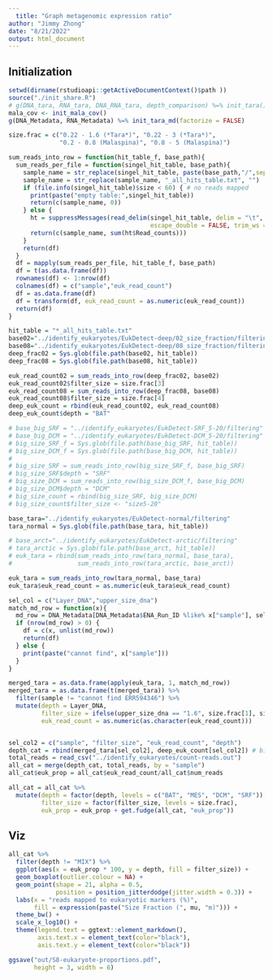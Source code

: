 ```yaml
---
  title: "Graph metagenomic expression ratio"
author: "Jimmy Zhong"
date: "8/21/2022"
output: html_document
---
```

  
## Initialization
  
```r
setwd(dirname(rstudioapi::getActiveDocumentContext()$path ))
source("./init_share.R")
# g(DNA_tara, RNA_tara, DNA_RNA_tara, depth_comparison) %=% init_tara()
mala_cov <- init_mala_cov()
g(DNA_Metadata, RNA_Metadata) %=% init_tara_md(factorize = FALSE)

size.frac = c("0.22 - 1.6 (*Tara*)", "0.22 - 3 (*Tara*)",
              "0.2 - 0.8 (Malaspina)", "0.8 - 5 (Malaspina)")
```

```r
sum_reads_into_row = function(hit_table_f, base_path){
  sum_reads_per_file = function(singel_hit_table, base_path){
    sample_name = str_replace(singel_hit_table, paste(base_path,"/",sep = ""), "")
    sample_name = str_replace(sample_name, "_all_hits_table.txt", "")
    if (file.info(singel_hit_table)$size < 60) { # no reads mapped
      print(paste("empty table:",singel_hit_table))
      return(c(sample_name, 0))
    } else {
      ht = suppressMessages(read_delim(singel_hit_table, delim = "\t",
                                       escape_double = FALSE, trim_ws = TRUE))
      return(c(sample_name, sum(ht$Read_counts)))
    }
    return(df)
  }
  df = mapply(sum_reads_per_file, hit_table_f, base_path)
  df = t(as.data.frame(df))
  rownames(df) <- 1:nrow(df)
  colnames(df) = c("sample","euk_read_count")
  df = as.data.frame(df)
  df = transform(df, euk_read_count = as.numeric(euk_read_count))
  return(df)
}

hit_table = "*_all_hits_table.txt"
base02="../identify_eukaryotes/EukDetect-deep/02_size_fraction/filtering"
base08="../identify_eukaryotes/EukDetect-deep/08_size_fraction/filtering"
deep_frac02 = Sys.glob(file.path(base02, hit_table))
deep_frac08 = Sys.glob(file.path(base08, hit_table))

euk_read_count02 = sum_reads_into_row(deep_frac02, base02)
euk_read_count02$filter_size = size.frac[3]
euk_read_count08 = sum_reads_into_row(deep_frac08, base08)
euk_read_count08$filter_size = size.frac[4]
deep_euk_count = rbind(euk_read_count02, euk_read_count08)
deep_euk_count$depth = "BAT"

# base_big_SRF = "../identify_eukaryotes/EukDetect-SRF_5-20/filtering"
# base_big_DCM = "../identify_eukaryotes/EukDetect-DCM_5-20/filtering"
# big_size_SRF_f = Sys.glob(file.path(base_big_SRF, hit_table))
# big_size_DCM_f = Sys.glob(file.path(base_big_DCM, hit_table))
# 
# big_size_SRF = sum_reads_into_row(big_size_SRF_f, base_big_SRF)
# big_size_SRF$depth = "SRF"
# big_size_DCM = sum_reads_into_row(big_size_DCM_f, base_big_DCM)
# big_size_DCM$depth = "DCM"
# big_size_count = rbind(big_size_SRF, big_size_DCM)
# big_size_count$filter_size <- "size5-20"

base_tara="../identify_eukaryotes/EukDetect-normal/filtering"
tara_normal = Sys.glob(file.path(base_tara, hit_table))

# base_arct="../identify_eukaryotes/EukDetect-arctic/filtering"
# tara_arctic = Sys.glob(file.path(base_arct, hit_table))
# euk_tara = rbind(sum_reads_into_row(tara_normal, base_tara),
#                  sum_reads_into_row(tara_arctic, base_arct))

euk_tara = sum_reads_into_row(tara_normal, base_tara)
euk_tara$euk_read_count = as.numeric(euk_tara$euk_read_count)
```


```r
sel_col = c("Layer_DNA","upper_size_dna")
match_md_row = function(x){
  md_row = DNA_Metadata[DNA_Metadata$ENA_Run_ID %like% x["sample"], sel_col]
  if (nrow(md_row) > 0) {
    df = c(x, unlist(md_row))
    return(df)
  } else {
    print(paste("cannot find", x["sample"]))
  }
}

merged_tara = as.data.frame(apply(euk_tara, 1, match_md_row))
merged_tara = as.data.frame(t(merged_tara)) %>%
  filter(sample != "cannot find ERR594346") %>%
  mutate(depth = Layer_DNA,
         filter_size = ifelse(upper_size_dna == "1.6", size.frac[1], size.frac[2]),
         euk_read_count = as.numeric(as.character(euk_read_count)))


sel_col2 = c("sample", "filter_size", "euk_read_count", "depth")
depth_cat = rbind(merged_tara[sel_col2], deep_euk_count[sel_col2]) # big_size_count[sel_col2]
total_reads = read_csv("../identify_eukaryotes/count-reads.out")
all_cat = merge(depth_cat, total_reads, by = "sample")
all_cat$euk_prop = all_cat$euk_read_count/all_cat$num_reads

all_cat = all_cat %>% 
  mutate(depth = factor(depth, levels = c("BAT", "MES", "DCM", "SRF")),
         filter_size = factor(filter_size, levels = size.frac),
         euk_prop = euk_prop + get.fudge(all_cat, "euk_prop"))
```

## Viz
```r
all_cat %>%
  filter(depth != "MIX") %>%
  ggplot(aes(x = euk_prop * 100, y = depth, fill = filter_size)) +
  geom_boxplot(outlier.colour = NA) +
  geom_point(shape = 21, alpha = 0.5,
             position = position_jitterdodge(jitter.width = 0.3)) +
  labs(x = "reads mapped to eukaryotic markers (%)",
       fill = expression(paste("Size Fraction (", mu, "m)"))) +
  theme_bw() +
  scale_x_log10() +
  theme(legend.text = ggtext::element_markdown(),
        axis.text.x = element_text(color="black"),
        axis.text.y = element_text(color="black"))

ggsave("out/S8-eukaryote-proportions.pdf",
       height = 3, width = 6)
```

